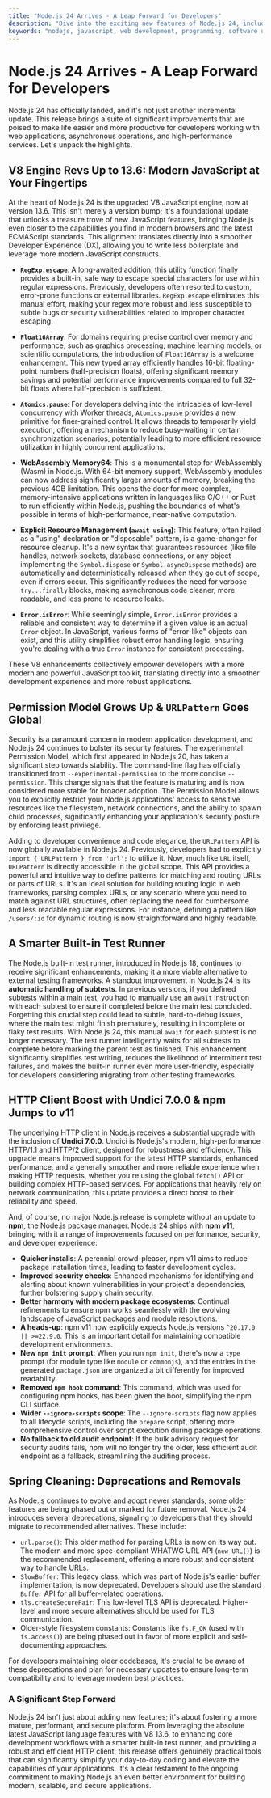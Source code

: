 ```yaml
---
title: "Node.js 24 Arrives - A Leap Forward for Developers"
description: "Dive into the exciting new features of Node.js 24, including V8 13.6, a maturing Permission Model, an enhanced test runner, and a powerful HTTP client. Discover how this release makes Node.js faster, more secure, and even more developer-friendly."
keywords: "nodejs, javascript, web development, programming, software update, performance, security, develop erexperience"
---
```


# Node.js 24 Arrives - A Leap Forward for Developers

Node.js 24 has officially landed, and it's not just another incremental update. This release brings a suite of significant improvements that are poised to make life easier and more productive for developers working with web applications, asynchronous operations, and high-performance services. Let's unpack the highlights.

## V8 Engine Revs Up to 13.6: Modern JavaScript at Your Fingertips

At the heart of Node.js 24 is the upgraded V8 JavaScript engine, now at version 13.6. This isn't merely a version bump; it's a foundational update that unlocks a treasure trove of new JavaScript features, bringing Node.js even closer to the capabilities you find in modern browsers and the latest ECMAScript standards. This alignment translates directly into a smoother Developer Experience (DX), allowing you to write less boilerplate and leverage more modern JavaScript constructs.

* **`RegExp.escape`**: A long-awaited addition, this utility function finally provides a built-in, safe way to escape special characters for use within regular expressions. Previously, developers often resorted to custom, error-prone functions or external libraries. `RegExp.escape` eliminates this manual effort, making your regex more robust and less susceptible to subtle bugs or security vulnerabilities related to improper character escaping.

* **`Float16Array`**: For domains requiring precise control over memory and performance, such as graphics processing, machine learning models, or scientific computations, the introduction of `Float16Array` is a welcome enhancement. This new typed array efficiently handles 16-bit floating-point numbers (half-precision floats), offering significant memory savings and potential performance improvements compared to full 32-bit floats where half-precision is sufficient.

* **`Atomics.pause`**: For developers delving into the intricacies of low-level concurrency with Worker threads, `Atomics.pause` provides a new primitive for finer-grained control. It allows threads to temporarily yield execution, offering a mechanism to reduce busy-waiting in certain synchronization scenarios, potentially leading to more efficient resource utilization in highly concurrent applications.

* **WebAssembly Memory64**: This is a monumental step for WebAssembly (Wasm) in Node.js. With 64-bit memory support, WebAssembly modules can now address significantly larger amounts of memory, breaking the previous 4GB limitation. This opens the door for more complex, memory-intensive applications written in languages like C/C++ or Rust to run efficiently within Node.js, pushing the boundaries of what's possible in terms of high-performance, near-native computation.

* **Explicit Resource Management (`await using`)**: This feature, often hailed as a "using" declaration or "disposable" pattern, is a game-changer for resource cleanup. It's a new syntax that guarantees resources (like file handles, network sockets, database connections, or any object implementing the `Symbol.dispose` or `Symbol.asyncDispose` methods) are automatically and deterministically released when they go out of scope, even if errors occur. This significantly reduces the need for verbose `try...finally` blocks, making asynchronous code cleaner, more readable, and less prone to resource leaks.

* **`Error.isError`**: While seemingly simple, `Error.isError` provides a reliable and consistent way to determine if a given value is an actual `Error` object. In JavaScript, various forms of "error-like" objects can exist, and this utility simplifies robust error handling logic, ensuring you're dealing with a true `Error` instance for consistent processing.

These V8 enhancements collectively empower developers with a more modern and powerful JavaScript toolkit, translating directly into a smoother development experience and more robust applications.

## Permission Model Grows Up & `URLPattern` Goes Global

Security is a paramount concern in modern application development, and Node.js 24 continues to bolster its security features. The experimental Permission Model, which first appeared in Node.js 20, has taken a significant step towards stability. The command-line flag has officially transitioned from `--experimental-permission` to the more concise `--permission`. This change signals that the feature is maturing and is now considered more stable for broader adoption. The Permission Model allows you to explicitly restrict your Node.js applications' access to sensitive resources like the filesystem, network connections, and the ability to spawn child processes, significantly enhancing your application's security posture by enforcing least privilege.

Adding to developer convenience and code elegance, the `URLPattern` API is now globally available in Node.js 24. Previously, developers had to explicitly `import { URLPattern } from 'url';` to utilize it. Now, much like `URL` itself, `URLPattern` is directly accessible in the global scope. This API provides a powerful and intuitive way to define patterns for matching and routing URLs or parts of URLs. It's an ideal solution for building routing logic in web frameworks, parsing complex URLs, or any scenario where you need to match against URL structures, often replacing the need for cumbersome and less readable regular expressions. For instance, defining a pattern like `/users/:id` for dynamic routing is now straightforward and highly readable.

## A Smarter Built-in Test Runner

The Node.js built-in test runner, introduced in Node.js 18, continues to receive significant enhancements, making it a more viable alternative to external testing frameworks. A standout improvement in Node.js 24 is its **automatic handling of subtests**. In previous versions, if you defined subtests within a main test, you had to manually use an `await` instruction with each subtest to ensure it completed before the main test concluded. Forgetting this crucial step could lead to subtle, hard-to-debug issues, where the main test might finish prematurely, resulting in incomplete or flaky test results. With Node.js 24, this manual `await` for each subtest is no longer necessary. The test runner intelligently waits for all subtests to complete before marking the parent test as finished. This enhancement significantly simplifies test writing, reduces the likelihood of intermittent test failures, and makes the built-in runner even more user-friendly, especially for developers considering migrating from other testing frameworks.

## HTTP Client Boost with Undici 7.0.0 & npm Jumps to v11

The underlying HTTP client in Node.js receives a substantial upgrade with the inclusion of **Undici 7.0.0**. Undici is Node.js's modern, high-performance HTTP/1.1 and HTTP/2 client, designed for robustness and efficiency. This upgrade means improved support for the latest HTTP standards, enhanced performance, and a generally smoother and more reliable experience when making HTTP requests, whether you're using the global `fetch()` API or building complex HTTP-based services. For applications that heavily rely on network communication, this update provides a direct boost to their reliability and speed.

And, of course, no major Node.js release is complete without an update to **npm**, the Node.js package manager. Node.js 24 ships with **npm v11**, bringing with it a range of improvements focused on performance, security, and developer experience:

* **Quicker installs**: A perennial crowd-pleaser, npm v11 aims to reduce package installation times, leading to faster development cycles.
* **Improved security checks**: Enhanced mechanisms for identifying and alerting about known vulnerabilities in your project's dependencies, further bolstering supply chain security.
* **Better harmony with modern package ecosystems**: Continual refinements to ensure npm works seamlessly with the evolving landscape of JavaScript packages and module resolutions.
* **A heads-up**: npm v11 now explicitly expects Node.js versions `^20.17.0 || >=22.9.0`. This is an important detail for maintaining compatible development environments.
* **New `npm init` prompt**: When you run `npm init`, there's now a `type` prompt (for module type like `module` or `commonjs`), and the entries in the generated `package.json` are organized a bit differently for improved readability.
* **Removed `npm hook` command**: This command, which was used for configuring npm hooks, has been given the boot, simplifying the npm CLI surface.
* **Wider `--ignore-scripts` scope**: The `--ignore-scripts` flag now applies to all lifecycle scripts, including the `prepare` script, offering more comprehensive control over script execution during package operations.
* **No fallback to old audit endpoint**: If the bulk advisory request for security audits fails, npm will no longer try the older, less efficient audit endpoint as a fallback, streamlining the auditing process.

## Spring Cleaning: Deprecations and Removals

As Node.js continues to evolve and adopt newer standards, some older features are being phased out or marked for future removal. Node.js 24 introduces several deprecations, signaling to developers that they should migrate to recommended alternatives. These include:

* `url.parse()`: This older method for parsing URLs is now on its way out. The modern and more spec-compliant WHATWG URL API (`new URL()`) is the recommended replacement, offering a more robust and consistent way to handle URLs.
* `SlowBuffer`: This legacy class, which was part of Node.js's earlier buffer implementation, is now deprecated. Developers should use the standard `Buffer` API for all buffer-related operations.
* `tls.createSecurePair`: This low-level TLS API is deprecated. Higher-level and more secure alternatives should be used for TLS communication.
* Older-style filesystem constants: Constants like `fs.F_OK` (used with `fs.access()`) are being phased out in favor of more explicit and self-documenting approaches.

For developers maintaining older codebases, it's crucial to be aware of these deprecations and plan for necessary updates to ensure long-term compatibility and to leverage modern best practices.

### A Significant Step Forward

Node.js 24 isn't just about adding new features; it's about fostering a more mature, performant, and secure platform. From leveraging the absolute latest JavaScript language features with V8 13.6, to enhancing core development workflows with a smarter built-in test runner, and providing a robust and efficient HTTP client, this release offers genuinely practical tools that can significantly simplify your day-to-day coding and elevate the capabilities of your applications. It's a clear testament to the ongoing commitment to making Node.js an even better environment for building modern, scalable, and secure applications.
